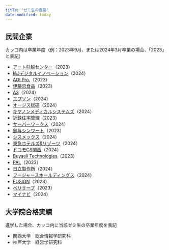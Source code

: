 ```yaml
---
title: "ゼミ生の進路"
date-modified: today
---
```


## 民間企業

カッコ内は卒業年度（例：2023年9月、または2024年3月卒業の場合、「2023」と表記）

- [アート引越センター](https://www.the0123.com/)（2023）
- [I&Jデジタルイノベーション](https://www.ibm.com/jp-ja/about/subsidiaries/ijdi)（2024）
- [AOI Pro.](https://www.aoi-pro.com/jp/)（2023）
- [伊藤忠食品](https://www.itochu-shokuhin.com/)（2023）
- [A3](https://athree3.com/)（2024）
- [エプソン](https://www.epson.jp/)（2024）
- [オージス総研](https://www.ogis-ri.co.jp/)（2024）
- [キヤノンメディカルシステムズ](https://jp.medical.canon/)（2024）
- [近鉄住宅管理](https://www.kintetsu-community.co.jp/)（2023）
- [サーバーワークス](https://www.serverworks.co.jp/)（2024）
- [鈴与シンワート](https://www.shinwart.co.jp/)（2023）
- [シスメックス](https://www.sysmex.co.jp/)（2024）
- [東急ホテルズ&リゾーツ](https://www.tokyuhotels.co.jp/company/index.html)（2024）
- [ドコモCS関西](https://www.docomo-cs-kansai.co.jp/)（2024）
- [Buysell Technologies](https://buysell-technologies.com/)（2023）
- [PAL](https://www.pal-style.co.jp/)（2023）
- [日立製作所](https://www.hitachi.co.jp/)（2024）
- [フージャースホールディングス](https://www.hoosiers.co.jp/)（2024）
- [FUSION](https://fusion-inc.co.jp/)（2023）
- [ベリサーブ](https://www.veriserve.co.jp/)（2023）
- [マイナビ](https://www.mynavi.jp/)（2024）

## 大学院合格実績

進学した場合、カッコ内に当該ゼミ生の卒業年度を表記

- 関西大学　総合情報学研究科
- 神戸大学　経営学研究科
